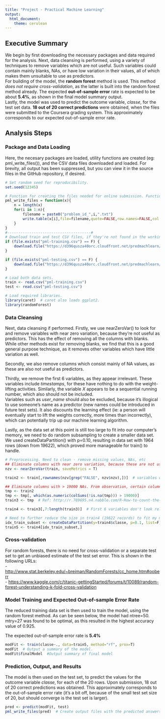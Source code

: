 ```yaml
---
title: "Project - Practical Machine Learning"
output:
  html_document:
    theme: cerulean
---
```

## Executive Summary
We begin by first downloading the necessary packages and data required for the analysis.
Next, data cleansing is performed, using a variety of techniques to remove variables which are not useful. Such variables could contain mainly blanks, NAs, or have low variation in their values, all of which makes them unsuitable to use as predictors.  
For building of the model, the **random forest** method is used. This method *does not require cross-validation*, as the latter is built into the random forest method already. The expected **out-of-sample error** rate is expected to be about **5.4%**, as shown in the final model summary output.  
Lastly, the model was used to predict the outcome variable, *classe*, for the test set data. **18 out of 20 correct predictions** were obtained, when the files were submitted to the Coursera grading system. This approximately corresponds to our expected out-of-sample error rate. 


## Analysis Steps
### Package and Data Loading
Here, the necesary packages are loaded, utility functions are created (eg: pml_write_files()), and the CSV data files downloaded and loaded. For brevity, all output has been suppressed, but you can view it in the source files in the GitHub repository, if desired.
```r
# Set random seed for reproducibility.
set.seed(12345)

# Function for creating the files needed for online submission. Function was provided in the project submission instructions file from the instructor.
pml_write_files = function(x){
    n = length(x)
    for(i in 1:n){
        filename = paste0("problem_id_",i,".txt")
        write.table(x[i],file=filename,quote=FALSE,row.names=FALSE,col.names=FALSE)
    }
}
#--------------------------------------#
# Download train and test CSV files, if they're not found in the working directory.
if (file.exists("pml-training.csv") == F) {
    download.file("https://d396qusza40orc.cloudfront.net/predmachlearn/pmltraining.csv", "pml-training.csv")
}

if (file.exists("pml-testing.csv") == F) {
    download.file("https://d396qusza40orc.cloudfront.net/predmachlearn/pmltesting.csv", "pml-testing.csv")
}

# Load both data sets.
train <- read.csv("pml-training.csv")
test <- read.csv("pml-testing.csv")

# Load required libraries.
library(caret)  # caret also loads ggplot2.
library(randomForest)
```

### Data Cleansing
Next, data cleansing if performed. Firstly, we use nearZeroVar() to look for and remove variables with near zero variation, because they're not useful as predictors. This has the effect of removing all the columns with blanks. While other methods exist for removing blanks, we find that this is a good general purpose technique, as it removes other variables which have little variation as well. 

Secondly, we also remove columns which consist mainly of NA values, as these are also not useful as predictors. 

Thirdly, we remove the first 6 variables, as they appear irrelevant. These variables include *timestamps*, for these have nothing to do with the weight-lifting activities. Similarly, the variable *X* appears to be a sequential running number, which also should not be included.  
Variables such as *user_name* should also be excluded, because it's illogical to use someone's name as a predictor (new names could be introduced in future test sets). It also discounts the learning effect (ie: a person will eventually start to lift the weights correctly, more times than incorrectly), which can potentially trip up our machine learning algorithm.

Lastly, as the data set at this point is still too large to fit into our computer's memory, we need to do random subsampling to create a smaller data set. We used createDataPartition() with p=0.10, resulting in data set with 1964 rows (down from 19622), which proved more manageable for train() to handle.

```r
# Preprocessing. Need to clean - remove missing values, NAs, etc
## Eliminate columns with near zero variation, because these are not useful as predictors.
nzv <- nearZeroVar(train, saveMetrics = T)

train2 <- train[,rownames(nzv[grep("FALSE", nzv$nzv),])]  # variables with near zero variation removed. Note that NAs are not handled.

## Eliminate columns with > 19000 NAs. From observation, certain columns consistently contain majority NA values, and should be removed.
tmp <- train2
tmp <- tmp[, which(as.numeric(colSums(!is.na(tmp))) > 19000)] 
train3 <- tmp  # Ref: http://r.789695.n4.nabble.com/R-How-to-count-the-number-of-NAs-in-each-column-of-a-df-td818077.html

train4 <- train3[,7:length(train3)]  # First 6 variables don't look relevant. Eliminate them.

# Need to further reduce the size in train4 (19622 records) to fit my memory size. Using ~10% (ie: 2000 records).
idx_train_subset <- createDataPartition(y=train4$classe, p=0.1, list=F)
train5 <- train4[idx_train_subset,]
```

### Cross-validation
For random forests, there is no need for cross-validation or a separate test set to get an unbiased estimate of the test set error. This is shown in the following URLs:  
- [http://www.stat.berkeley.edu/~breiman/RandomForests/cc_home.htm#ooberr](http://www.stat.berkeley.edu/~breiman/RandomForests/cc_home.htm#ooberr)  
- [https://www.kaggle.com/c/titanic-gettingStarted/forums/t/10089/random-forest-understanding-k-fold-cross-validation](https://www.kaggle.com/c/titanic-gettingStarted/forums/t/10089/random-forest-understanding-k-fold-cross-validation)

### Model Training and Expected Out-of-sample Error Rate
The reduced training data set is then used to train the model, using the random forest method. As can be seen below, the model had ntree=50. mtry=27 was found to be optimal, as this resulted in the highest accuracy value of 0.925. 

The expected out-of-sample error rate is **5.4%**

```r
modFit <- train(classe~., data=train5, method="rf", prox=T)
modFit  # Output a summary of the model.
modFit$finalModel  #Output summary of final model
```

### Prediction, Output, and Results
The model is then used on the test set, to predict the values for the outcome variable *classe*, for each of the 20 rows. Upon submission, 18 out of 20 correct predictions was obtained. This approximately corresponds to the out-of-sample error rate (it's a bit off, because of the small test set size of 20, but should converge is the test set is larger).

```r
pred <- predict(modFit, test)
pml_write_files(pred)  # Create output files with the predicted answers.

```
  
  


<!-- ########################################################## -->
<!-- MISC INFO
- Source of Project dataset. http://groupware.les.inf.puc-rio.br/har. Classe=A means exactly correct. B to E are different error types. 160 columns incl classe.
- How to make HTML in GitHub viewable in browser. http://htmlpreview.github.io/

- > pred
 [1] B A A A A E D D A A B C B A E E A B B B
Levels: A B C D E
==> Score: 18/20. No 3 and 8 incorrect. 20/20 after correction.
===> Correct answers are 3=A, 8=B. Can use the confusion matrix to deduct answers.
Time taken to generate modFit -> ~15 mins
-->



